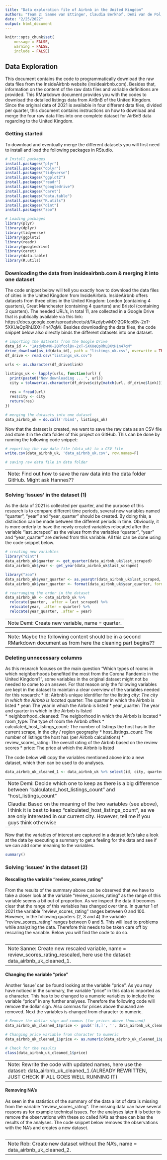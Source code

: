 ```yaml
---
title: "Data exploration file of Airbnb in the United Kingdom"
authors: "Team 2: Sanne van Ettinger, Claudia Berkhof, Demi van de Pol, Jurg Jacobs, Rob van der Wielen"
date: "2/25/2022"
output: html_document
---
```


```r
knitr::opts_chunk$set(
	message = FALSE,
	warning = FALSE,
	include = FALSE)
```

## Data Exploration
This document contains the code to programmatically download the raw data files from the InsideAirbnb website (insideairbnb.com). Besides that, information on the content of the raw data files and  variable definitions are provided. This RMarkdown document provides you with the codes to download the detailed listings data from AirBnB of the United Kingdom. Since the original data of 2021 is available in four different data files, divided per quarter, this document contains instructions on how to download and merge the four raw data files into one complete dataset for AirBnB data regarding to the United Kingdom. 

### Getting started
To download and eventually merge the different datasets you will first need to install and load the following packages in RStudio.

```r
# Install packages
install.packages("plyr")
install.packages("dplyr")
install.packages("tidyverse")
install.packages("ggplot2")
install.packages("readr")
install.packages("googledrive")
install.packages("caret")
install.packages("data.table")
install.packages("R.utils")
install.packages("dint")
install.packages("zoo")
```

```r
# Loading packages
library(plyr)
library(dplyr)
library(tidyverse)
library(ggplot2)
library(readr)
library(googledrive)
library(caret)
library(data.table)
library(R.utils)
```

### Downloading the data from insideairbnb.com & merging it into one dataset
The code snippet below will tell you exactly how to download the data files of cities in the United Kingdom from InsideAirbnb. InsideAirbnb offers datasets from three cities in the United Kingdom: London (containing 4 quarters), Great Manchester (containing 4 quarters) and Bristol (containing 3 quarters). The needed URL's, in total 11, are collected in a Google Drive that is publically available via this link: https://docs.google.com/spreadsheets/d/1AzdybwMX-2QRfcolBv-2xT-5XKUeQpRhLBXtH1n47qM/. Besides downloading the data files, the code snippet below also directly binds the different datasets into one dataset.

```r
# importing the datasets from the Google Drive
data_id <- "1AzdybwMX-2QRfcolBv-2xT-5XKUeQpRhLBXtH1n47qM"  
drive_download(as_id(data_id), path = "listings_uk.csv", overwrite = TRUE)
df_drive <- read.csv("listings_uk.csv")

urls <- as.character(df_drive$link)

listings_uk <- lapply(urls, function(url) {
  print(paste0("Now downloading ... ", url))
  city = tolower(as.character(df_drive$city[match(url, df_drive$link)]))
  
  res = fread(url)
  res$city <- city
  return(res)
})

# merging the datasets into one dataset
data_airbnb_uk = do.call('rbind', listings_uk)
```

Now that the dataset is created, we want to save the raw data as an CSV file and store it in the data folder of this project on GitHub. This can be done by running the following code snippet:

```r
# exporting the raw data file (data_uk) to a CSV file
write.csv(data_airbnb_uk, 'data_airbnb_uk.csv', row.names=F)

# saving raw data file in data folder

```

------
Note: Find out how to save the raw data into the data folder GitHub. Might ask Hannes??
------


### Solving 'issues' in the dataset (1)
As the data of 2021 is collected per quarter, and the purpose of this research is to compare different time periods, several new variables named "quarter", "year" and "year_quarter" should be created. By doing this, a distinction can be made between the different periods in time. Obviously, it is more orderly to have the newly created variables relocated after the variable "last_scraped" as the values from the variables "quarter", "year" and "year_quarter" are derived from this variable. All this can be done using the code snippet below.

```r
# creating new variables
library("dint")
data_airbnb_uk$quarter <- get_quarter(data_airbnb_uk$last_scraped)
data_airbnb_uk$year <- get_year(data_airbnb_uk$last_scraped)

library("zoo")
data_airbnb_uk$year_quarter <- as.yearqtr(data_airbnb_uk$last_scraped, format="%Y-%m-%d")
data_airbnb_uk$year_quarter <- format(data_airbnb_uk$year_quarter, format = "%Y-%q")

# rearranging the order in the dataset
data_airbnb_uk <- data_airbnb_uk %>%
  relocate(quarter, .after = last_scraped) %>% 
  relocate(year, .after = quarter) %>% 
  relocate(year_quarter, .after = year)
```

------
Note Demi: Create new variable, name = quarter. 
------

------
Note: Maybe the following content should be in a second RMarkdown document as from here the cleaning part begins??
------

### Deleting unnecessary columns
As this research focuses on the main question "Which types of rooms in which neighborhoods benefited the most from the Corona Pandemic in the United Kingdom?", some variables in the original dataset might not be needed to come to an answer. For that reason only the following variables are kept in the dataset to maintain a clear overview of the variables needed for this research:
* id: Airbnb's unique identifier for the listing
*city: The city in which the Airbnb is located 
* quarter: The quarter in which the Airbnb is listed
* year: The year in which the Airbnb is listed 
* year_quarter: The year and quarter in which in the Airbnb is listed  
* neighborhood_cleansed: The neigborhood in which the Airbnb is located 
* room_type: The type of room the Airbnb offers 
* calculated_host_listings_count: The number of listings the host has in the current scrape, in the city / region geography 
* host_listings_count: The number of listings the host has (per Airbnb calculations)
* review_scores_rating: The overall rating of the Airbnb based on the review scores 
* price: The price at which the Airbnb is listed 

The code below will copy the variables mentioned above into a new dataset, which then can be used to do analyses. 

```r
data_airbnb_uk_cleaned_1 <- data_airbnb_uk %>% select(id, city, quarter, year, year_quarter, neighbourhood_cleansed, room_type, calculated_host_listings_count, review_scores_rating, price)
```

------
Note Demi: Decide which one to keep as there is a big difference between "calculated_host_listings_count" and "host_listings_count"
Claudia: Based on the meaning of the two variables (see above),  I think it is best to keep "calculated_host_listings_count", as we are only interested in our current city. However, tell me if you guys think otherwise
------


Now that the variables of interest are captured in a dataset let's take a look at the data by executing a summary to get a feeling for the data and see if we can add some meaning to the variables. 

```r
summary()
```



### Solving 'issues' in the dataset (2)
#### Rescaling the variable "review_scores_rating"
From the results of the summary above can be observed that we have to take a closer look at the variable "review_scores_rating" as the range of this variable seems a bit out of proportion. As we inspect the data it becomes clear that the range of this variables has changed over time. In quarter 1 of 2021 the variable "review_scores_rating" ranges between 0 and 100. However, in the following quarters (2, 3 and 4) the variable "review_scores_rating" ranges between 0 and 5. This will lead to problems while analyzing the data. Therefore this needs to be taken care off by rescaling the variable. Below you will find the code to do so.

```r

```

------
Note Sanne: Create new rescaled variable, name = review_scores_rating_rescaled, here use the dataset: data_airbnb_uk_cleaned_1.
------

#### Changing the variable "price"
Another 'issue' can be found looking at the variable "price". As you may have noticed in the summary,  the variable "price" in this data is imported as a character. This has to be changed to a numeric variables to include the variable "price" in any further analyses. Therefore the following code will remove the dollar sign. Also commas for prices above thousand are removed. Next the variables is changed from character to numeric. 

```r
# Remove the dollar sign and commas (for prices above thousand)
data_airbnb_uk_cleaned_1$price <- gsub('[$,]', '', data_airbnb_uk_cleaned_1$price)

# Changing price variable from character to numeric
data_airbnb_uk_cleaned_1$price <- as.numeric(data_airbnb_uk_cleaned_1$price)

# Check for the results
class(data_airbnb_uk_cleaned_1$price)
```

------
Note: Rewrite the code with updated names, here use the dataset: data_airbnb_uk_cleaned_1.(ALREADY REWRITTEN, JUST CHECK IF ALL GOES WELL RUNNING IT)
------

#### Removing NA's
As seen in the statistics of the summary of the data a lot of data is missing from the variable "review_scores_rating". The missing data can have several reasons as for example technical issues. For the analyses later it is better to remove the observations with these so called NA's as these can bias the results of the analyses. The code snippet below removes the observations with the NA's and creates a new dataset. 

```r

```

------
Note Rob: Create new dataset without the NA's, name = data_airbnb_uk_cleaned_2.
------


















